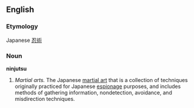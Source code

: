 {{Wikipedia}}
==English==
===Etymology===
Japanese [[忍術]]

===Noun===
'''ninjutsu'''

#''Martial arts.'' The Japanese [[martial art]] that is a collection of techniques originally practiced for Japanese [[espionage]] purposes, and includes methods of gathering information, nondetection, avoidance, and misdirection techniques.